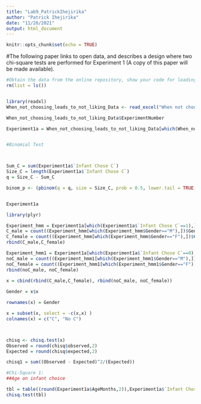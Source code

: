 ```yaml
---
title: "Lab9_PatrickIhejirika"
author: "Patrick Ihejirika"
date: "11/26/2021"
output: html_document
---
```


```r
knitr::opts_chunk$set(echo = TRUE)
```
#The following paper links to open data, and describes a design where two chi-square tests are performed for Experiment 1 (A copy of this paper will be made available).

```r
#Obtain the data from the online repository, show your code for loading it into R, then conduct the same tests reported in Experiment 1 that the authors conducted. These include one binomial test, and two chi-square tests. Briefly report your re-analysis, and discuss whether you obtained the same values as the authors did (6 points).
rm(list = ls())


library(readxl)
When_not_choosing_leads_to_not_liking_Data <- read_excel("When not choosing leads to not liking_Data.xlsx")

When_not_choosing_leads_to_not_liking_Data$ExperimentNumber

Experiment1a = When_not_choosing_leads_to_not_liking_Data[which(When_not_choosing_leads_to_not_liking_Data$ExperimentNumber ==1),]


#Binomial Test



Sum_C = sum(Experiment1a$`Infant Chose C`)
Size_C = length(Experiment1a$`Infant Chose C`)
q = Size_C - Sum_C

binom_p <- (pbinom(q = q, size = Size_C, prob = 0.5, lower.tail = TRUE)*2)


Experiment1a

library(plyr)

Experiment_hmm = Experiment1a[which(Experiment1a$`Infant Chose C`==1),]
C_male = count((Experiment_hmm[which(Experiment_hmm$Gender=="M"),])$Gender)
C_female = count((Experiment_hmm[which(Experiment_hmm$Gender=="F"),])$Gender)
rbind(C_male,C_female)

Experiment_hmm1 = Experiment1a[which(Experiment1a$`Infant Chose C`==0),]
noC_male = count((Experiment_hmm1[which(Experiment_hmm1$Gender=="M"),])$Gender)
noC_female = count((Experiment_hmm1[which(Experiment_hmm1$Gender=="F"),])$Gender)
rbind(noC_male, noC_female)

x = cbind(rbind(C_male,C_female), rbind(noC_male, noC_female))
 
Gender = x$x

rownames(x) = Gender

x = subset(x, select = -c(x,x) )
colnames(x) = c("C", "No C")



chisq <- chisq.test(x)
Observed = round(chisq$observed,2)
Expected = round(chisq$expected,2)

chisq1 = sum((Observed - Expected)^2/(Expected)) 

#Chi-Square 1:
##Age on infant choice

tbl = table((round(Experiment1a$AgeMonths,2)),Experiment1a$`Infant Chose C`)
chisq.test(tbl)


```



